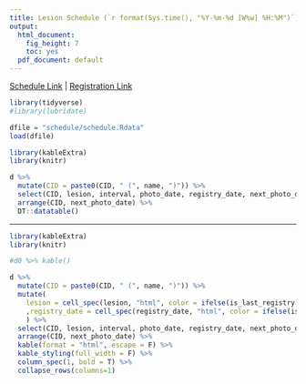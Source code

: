 ```yaml
---
title: Lesion Schedule (`r format(Sys.time(), "%Y-%m-%d [W%w] %H:%M")`)
output:
  html_document:
    fig_height: 7
    toc: yes
  pdf_document: default
---
```


[Schedule Link](https://docs.google.com/spreadsheets/d/18NQX3J2LxYY7K_FJgmk_Sf88G0-a64SxCj_c8OxQgd8) | [Registration Link](https://goo.gl/forms/jltRvjPFhYYvqme82)  

```r

library(tidyverse)
#library(lubridate)

dfile = "schedule/schedule.Rdata"
load(dfile)
```
```r

library(kableExtra)
library(knitr)

d %>% 
  mutate(CID = paste0(CID, " (", name, ")")) %>%
  select(CID, lesion, interval, photo_date, registry_date, next_photo_date, next_registry_date) %>%
  arrange(CID, next_photo_date) %>%
  DT::datatable()

```

***

```r

library(kableExtra)
library(knitr)

#d0 %>% kable()

d %>% 
  mutate(CID = paste0(CID, " (", name, ")")) %>%
  mutate(
    lesion = cell_spec(lesion, "html", color = ifelse(is_last_registry, "red", "black"))
    ,registry_date = cell_spec(registry_date, "html", color = ifelse(is_last_registry, "red", "black"))
    ) %>%
  select(CID, lesion, interval, photo_date, registry_date, next_photo_date, next_registry_date) %>%
  arrange(CID, next_photo_date) %>%
  kable(format = "html", escape = F) %>%
  kable_styling(full_width = F) %>%
  column_spec(1, bold = T) %>%
  collapse_rows(columns=1)

```

